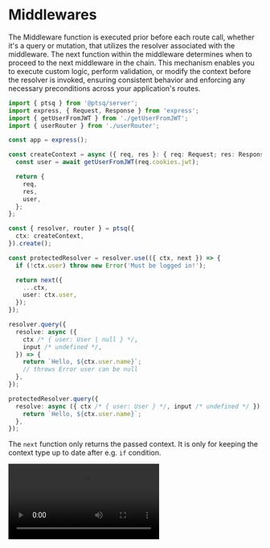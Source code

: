 
# Middlewares

The Middleware function is executed prior before each route call, whether it's a query or mutation, that utilizes the resolver associated with the middleware. The next function within the middleware determines when to proceed to the next middleware in the chain. This mechanism enables you to execute custom logic, perform validation, or modify the context before the resolver is invoked, ensuring consistent behavior and enforcing any necessary preconditions across your application's routes.

```ts copy
import { ptsq } from '@ptsq/server';
import express, { Request, Response } from 'express';
import { getUserFromJWT } from './getUserFromJWT';
import { userRouter } from './userRouter';

const app = express();

const createContext = async ({ req, res }: { req: Request; res: Response }) => {
  const user = await getUserFromJWT(req.cookies.jwt);

  return {
    req,
    res,
    user,
  };
};

const { resolver, router } = ptsq({
  ctx: createContext,
}).create();

const protectedResolver = resolver.use(({ ctx, next }) => {
  if (!ctx.user) throw new Error('Must be logged in!');

  return next({
    ...ctx,
    user: ctx.user,
  });
});

resolver.query({
  resolve: async ({
    ctx /* { user: User | null } */,
    input /* undefined */,
  }) => {
    return `Hello, ${ctx.user.name}`;
    // throws Error user can be null
  },
});

protectedResolver.query({
  resolve: async ({ ctx /* { user: User } */, input /* undefined */ }) => {
    return `Hello, ${ctx.user.name}`;
  },
});
```

The `next` function only returns the passed context.
It is only for keeping the context type up to date after e.g. `if` condition.

<Video src="/assets/middleware.mp4" />

## Middleware flow

<div style={{ backgroundColor: 'white', padding: '1rem' }}>
  ![Middleware flow](/assets/middleware-flow.png 'Middleware flow')
</div>

## Run next function before return

Running the next function before the return statement allows for the execution of subsequent middlewares before the current middleware completes. This capability is particularly useful for tasks such as measuring response times, as it ensures that the next middleware is triggered before the current one finishes processing.

Resolve function always runs as the final middleware in the chain. This ensures that the resolver logic is executed last, allowing for any necessary post-processing or finalization steps before sending the response back to the client.

```ts copy
const measuredResolver = resolver.use(({ ctx, next }) => {
  if (!ctx.user) throw new Error('Must be logged in!');

  const timeStart = performance.now();

  const resolverResult = next({
    ...ctx,
    user: ctx.user,
  });

  const time = performance.now() - timeStart;

  console.log('Time to resolve: ', time);
  console.log('The result of resolver is: ', resolverResult);

  return resolverResult;
});
```

Indeed, returning the resolver result is essential not only for inferring the context type but also for passing the result up the middleware chain. This approach enables the nesting of multiple middlewares, with each subsequent middleware potentially modifying the result before passing it further up the chain. This recursive passing of results ensures that each middleware has the opportunity to intercept and process the data, facilitating a flexible and extensible middleware architecture within your application.

The type of middleware response is

```ts copy
type MiddlewareResponse<TContext extends Context> =
  | {
      ok: true;
      data: unknown;
      ctx: TContext;
    }
  | {
      ok: false;
      error: PtsqError;
      ctx: TContext;
    };
```

so you have to determine if the `ok` property is `true` or `false` to access the `data` or `error`.

## Arguments validation with middleware

You can validate part of arguments before the middleware definition, so you can access the properties in the middleware.

```ts copy
const protectedResolver = resolver
  .args(
    Type.Object({
      firstName: Type.String(),
    }),
  )
  .use(
    ({
      ctx /* { user: User<any> | null } */,
      input /* { firstName: string } */,
      next,
    }) => {
      if (!ctx.user || ctx.user.firstName !== input.firstName)
        throw new Error('Must be logged in with firstName match!');

      return next({
        ctx: {
          user: ctx.user,
        },
      });
    },
  );
```

## Middleware pipes

If middlewares are piped, then all the middlewares run before the route call in piping order.

```ts copy
const protectedResolver = resolver.use(
  ({ ctx /* { user: User<any> | null } */, next }) => {
    if (!ctx.user) throw new PtsqError({ code: 'UNAUTHORIZED' });

    return next({
      ctx: {
        user: ctx.user,
      },
    });
  },
);

const adminResolver = protectedResolver.use(
  ({ ctx /* { user: User<any> } */, next }) => {
    if (ctx.user.role !== 'admin') throw new PtsqError({ code: 'FORBIDDEN' });

    return next({
      ctx: {
        user: ctx.user,
      },
    });
  },
);

const deleteOrganization = adminResolver.mutation({
  //...
  resolve: ({ ctx /* { user: User<'admin'> } */, input }) => {
    //...
  },
});
```

Piping the middleware with another middleware, pass the context returned from the first middleware as an input to the piped (next) middleware.

There is a demonstration of the `Middleware` types work.

```ts
// the mutation without any middleware
Mutation<{ user?: User | null }>;

// the first middleware gets the root context and checks if the user is undefined
Middleware<{ user?: User | null }, { user: User | null }>;

// the piped middleware gets the result context of the first middleware and checks if the user is null
Middleware<{ user: User | null }, { user: User }>;

// the mutation with a resolver that uses the piped middleware
Mutation<{ user: User }>;
```

## Standalone middleware

Standalone middleware allows you to create a middleware that is out of the server.

```ts filename="middleware/isAuthed.ts" copy
import { middleware } from '@ptsq/server';

export const isAuthed = middelware<{
  ctx: {
    user?: User;
  };
}>().create(({ ctx /* { user?: User | undefined } */, next }) => {
  if (!ctx.user) throw new PtsqError({ code: 'UNAUTHORIZED' });

  return next({
    user: ctx.user,
  });
});
```

As you can see we can define which context is required for the standalone middleware, then we can you the middleware as any other middleware.

```ts filename="ptsq.ts" copy
const createContext = async ({ req }: { req: Request }) => {
  const user = await getUserFromJWT(req);

  return {
    user,
  };
};

export const { resolver, router, serve } = ptsq({
  ctx: createContext,
});
```

```ts filename="resolvers/isAuthed.ts"
export const isAuthedResolver = resolver.use(isAuthed);
```

You can also define which input the standalone middleware requires

```ts copy
import { middleware } from '@ptsq/server';

export const hasPermission = middelware<{
  ctx: {
    user: User;
  };
  input: {
    roomId: string;
  };
}>(({ input /* { roomId: string } */, ctx /* { user: User } */, next }) => {
  if (!ctx.hasRoomPermissions(input.roomId, ctx.user))
    throw new PtsqError({ code: 'UNAUTHORIZED' });

  return next();
});
```

## Server middlewares

You can add middleware to the resolver, which calls them when the query or mutation created by that resolver will be called.

What if you want to run middleware no matter if the route is found or the resolver type (query or mutation) is correctly set?

```ts copy
export const { resolver, router, serve } = ptsq()
  .use(async ({ next, meta }) => {
    console.log('request: ', meta);

    const response = await next();

    console.log('response: ', response);

    return response;
  })
  .create();
```

The middleware that the server uses in the example will be called on every request, no matter if the route was found and the resolver type was correctly set.

It is very good for logging and something like that.

## Middleware examples

```ts copy filename="console-error.ts"
export const { resolver, router, serve } = ptsq()
  .use(async ({ next }) => {
    const response = await next();

    if (process.env.NODE_ENV === 'development' && !response.ok) {
      console.error(response.error);
    }

    console.log('response: ', response);

    return response;
  })
  .create();
```

```ts copy filename="error-masking.ts"
export const { resolver, router, serve } = ptsq()
  .use(async ({ next }) => {
    const response = await next();

    if (
      process.env.NODE_ENV === 'production' &&
      !response.ok &&
      response.error.code === 'INTERNAL_SERVER_ERROR'
    ) {
      throw new PtsqError({
        ...response.error,
        cause: undefined, // remove the cause property
      });
    }

    return response;
  })
  .create();
```

```ts copy filename="cacheables.ts"
export const { resolver, router, serve } = ptsq()
  .use(async ({ next, meta }) => {
    const response = await cache.cacheable(
      () => next(),
      Cacheables.key(...meta.route.split('.'), JSON.stringify(meta.input)),
      {
        cachePolicy: 'max-age',
        maxAge: 5 * 1000, // 5sec
      },
    );

    return response;
  })
  .create();
```
